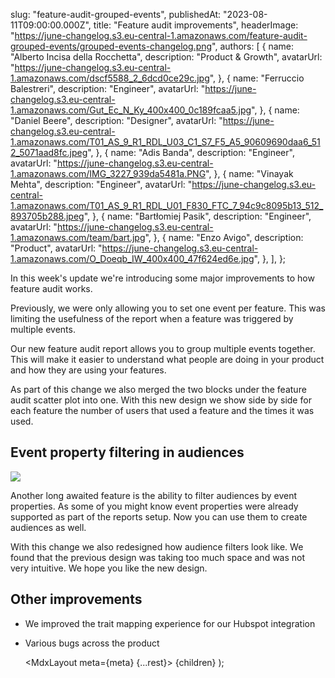 
  slug: "feature-audit-grouped-events",
  publishedAt: "2023-08-11T09:00:00.000Z",
  title: "Feature audit improvements",
  headerImage:
    "https://june-changelog.s3.eu-central-1.amazonaws.com/feature-audit-grouped-events/grouped-events-changelog.png",
  authors: [
    {
      name: "Alberto Incisa della Rocchetta",
      description: "Product & Growth",
      avatarUrl: "https://june-changelog.s3.eu-central-1.amazonaws.com/dscf5588_2_6dcd0ce29c.jpg",
    },
    {
      name: "Ferruccio Balestreri",
      description: "Engineer",
      avatarUrl:
        "https://june-changelog.s3.eu-central-1.amazonaws.com/Gut_Ec_N_Ky_400x400_0c189fcaa5.jpg",
    },
    {
      name: "Daniel Beere",
      description: "Designer",
      avatarUrl:
        "https://june-changelog.s3.eu-central-1.amazonaws.com/T01_AS_9_R1_RDL_U03_C1_S7_F5_A5_90609690daa6_512_5071aad8fc.jpeg",
    },
    {
      name: "Adis Banda",
      description: "Engineer",
      avatarUrl: "https://june-changelog.s3.eu-central-1.amazonaws.com/IMG_3227_939da5481a.PNG",
    },
    {
      name: "Vinayak Mehta",
      description: "Engineer",
      avatarUrl:
        "https://june-changelog.s3.eu-central-1.amazonaws.com/T01_AS_9_R1_RDL_U01_F830_FTC_7_94c9c8095b13_512_893705b288.jpeg",
    },
    {
      name: "Bartłomiej Pasik",
      description: "Engineer",
      avatarUrl: "https://june-changelog.s3.eu-central-1.amazonaws.com/team/bart.jpg",
    },
    {
      name: "Enzo Avigo",
      description: "Product",
      avatarUrl:
        "https://june-changelog.s3.eu-central-1.amazonaws.com/O_Doeqb_IW_400x400_47f624ed6e.jpg",
    },
  ],
};

In this week's update we're introducing some major improvements to how feature audit works.

Previously, we were only allowing you to set one event per feature. This was limiting the usefulness of the report when a feature was triggered by multiple events.

Our new feature audit report allows you to group multiple events together. This will make it easier to understand what people are doing in your product and how they are using your features.

As part of this change we also merged the two blocks under the feature audit scatter plot into one. With this new design we show side by side for each feature the number of users that used a feature and the times it was used.

## Event property filtering in audiences

![](https://june-changelog.s3.eu-central-1.amazonaws.com/feature-audit-grouped-events/new-event-property-filter.png)

Another long awaited feature is the ability to filter audiences by event properties. As some of you might know event properties were already supported as part of the reports setup. Now you can use them to create audiences as well.

With this change we also redesigned how audience filters look like. We found that the previous design was taking too much space and was not very intuitive. We hope you like the new design.

## Other improvements

- We improved the trait mapping experience for our Hubspot integration
- Various bugs across the product

  <MdxLayout meta={meta} {...rest}>
    {children}
  </MdxLayout>
);
